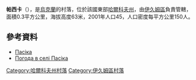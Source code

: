 {{coord|49|4|21|N|37|27|53|E|scale:100000_region:UA|display=title}}

'''帕西卡'''（{{lang-uk|Пасіка}}），是[[烏克蘭|烏克蘭]]的村落，位於該國東部[[哈爾科夫州|哈爾科夫州]]，由[[伊久姆區|伊久姆區]]負責管轄，面積0.3平方公里，海拔高度63米，2001年人口45，人口密度每平方公里150人。

==參考資料==
* [http://w1.c1.rada.gov.ua/pls/z7502/A005?rdat1=09.01.2009&rf7571=42447 Пасіка]{{dead link|date=2018年2月 |bot=InternetArchiveBot |fix-attempted=yes }}
* [http://weather.in.ua/ua/har'kovskaja/19664 Погода в селі Пасіка] {{Wayback|url=http://weather.in.ua/ua/har%27kovskaja/19664 |date=20220524134108 }}

{{DEFAULTSORT:Пасіка}}
[[Category:哈爾科夫州村落|Category:哈爾科夫州村落]]
[[Category:伊久姆區村落|Category:伊久姆區村落]]


{{Kharkiv-geo-stub}}